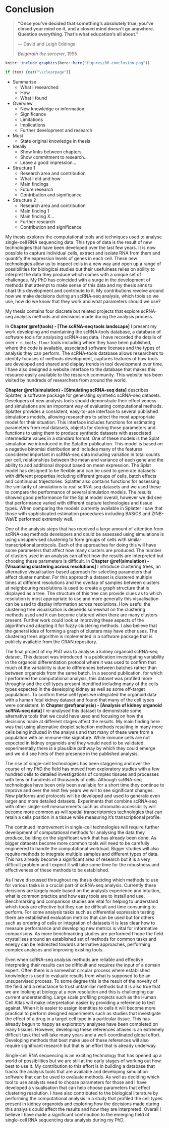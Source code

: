 # Conclusion {#conclusion}

> **"Once you've decided that something's absolutely true, you've closed your
> mind on it, and a closed mind doesn't go anywhere. Question everything. That's
> what education's all about."**
>
> --- David and Leigh Eddings
>
> _Belgarath the sorcerer_, 1995

```r
knitr::include_graphics(here::here("figures/06-conclusion.png"))

if (tex) {cat("\\clearpage")}
```

* Summarise
    * What I researched
    * How
    * What I found
* Overview
    * New knowledge or information
    * Significance
    * Limitations
    * Implications
    * Further development and research
* Must
    * State original knowledge in thesis
* Ideally
    * Show links between chapters
    * Show commitment to research...
    * Leave a good impression...

* Structure 1
    * Research area and contribution
    * What I did and how
    * Main findings
    * Future research
    * Contribution and significance

* Structure 2
    * Research area and contribution
    * Main finding 1
    * Main finding X...
    * Further research
    * Contribution and significance

My thesis explores the computational tools and techniques used to analyse
single-cell RNA sequencing data. This type of data is the result of new
technologies that have been developed over the last few years. It is now
possible to capture individual cells, extract and isolate RNA from them and
quantify the expression levels of genes in each cell. These new technologies
allow us to inspect cells in a new way and open up a range of possibilities for
biological studies but their usefulness relies on ability to interpret the data
they produce which comes with a unique set of challenges. My PhD has coincided
with a surge in the development of methods that attempt to make sense of this
data and my thesis aims to chart this development and contribute to it. My
contributions revolve around how we make decisions during an scRNA-seq
analysis, which tools so we use, how do we know that they work and what
parameters should we use?

My thesis contains four discrete but related projects that explore scRNA-seq
analysis methods and decisions made during the analysis process.

In **Chapter \@ref(tools) - [The scRNA-seq tools landscape]** I present my work
developing and maintaining the scRNA-tools database, a database of software
tools for analysing scRNA-seq data. I have recorded the details of over
`r n_tools_floor` tools including where they have been published, where the code
is available, associated software licenses and the types of analysis they can
perform. The scRNA-tools database allows researchers to identify focuses of
methods development, captures features of how tools are developed and shared
and display trends in tool development over time. I have also designed a website
interface to the database that makes this resource easily available to the
research community. This website has been visited by hundreds of researchers
from around the world.

**Chapter \@ref(simulation) - [Simulating scRNA-seq data]** describes Splatter,
a software package for generating synthetic scRNA-seq datasets. Developers of
new analysis tools should demonstrate their effectiveness and simulations are
an important way of evaluating computational methods. Splatter provides a
consistent, easy-to-use interface to several published simulations models,
allowing researchers to select the most appropriate model for their situation.
This interface includes functions for estimating parameters from real datasets,
objects for storing those parameters and functions to using them to produce
synthetic datasets with associated intermediate values in a standard format.
One of these models is the Splat simulation we introduced in the Splatter
publication. This model is based on a negative binomial distribution and
includes many of the features considered important in scRNA-seq data including
variation in total counts per cell, relationships between the mean and variance
of each gene and the ability to add additional dropout based on mean
expression. The Splat model has designed to be flexible and can be used to
generate datasets with different properties including different groups of
cells, batch effects and continuous trajectories. Splatter also contains
functions for assessing the similarity of simulations to real scRNA-seq
datasets and we used these to compare the performance of several simulation
models. The results showed good performance for the Splat model overall,
however we did see that performance varied with different capture technologies
and tissue types. When comparing the models currently available in Splatter I
saw that those with sophisticated estimation procedures including BASiCS and
ZINB-WaVE performed extremely well.

One of the analysis steps that has received a large amount of attention from
scRNA-seq methods developers and could be assessed using simulations is using
unsupervised clustering to form groups of cells with similar transcriptional
protocols. Each of the approaches for doing this will have some parameters that
affect how many clusters are produced. The number of clusters used in an
analysis can affect how the results are interpreted but choosing these
parameters is difficult. In **Chapter \@ref(simulation) - [Visualising
clustering across resolutions]** I introduce clustering trees, an alternative
visualisation-based approach for selecting parameters that affect cluster
number. For this approach a dataset is clustered multiple times at different
resolutions and the overlap of samples between clusters at neighbouring
resolutions is used to create a graph structure that is displayed as a tree.
The structure of this tree can provide clues as to which resolution is most
appropriate to use and more generally this visualisation can be used to display
information across resolutions. How useful the clustering tree visualisation is
depends somewhat on the clustering methods used and it can become cluttered
when there are many clusters present. Further work could look at improving
these aspects of the algorithm and adapting it for fuzzy clustering methods. I
also believe that the general idea of forming a graph of clusters may have
other uses. The clustering trees algorithm is implemented in a software package
that is publicly available from the CRAN repository.

The final project of my PhD was to analyse a kidney organoid scRNA-seq dataset.
This dataset was introduced in a publication investigating variability in the
organoid differentiation protocol where it was used to confirm that much of the
variability is due to differences between batches rather than between organoids
from the same batch. In a second publication, for which I performed the
computational analysis, this dataset was profiled more throughly and the cell
types present identified including many of the cells types expected in the
developing kidney as well as some off-target populations. To confirm these cell
types we integrated the organoid data with a human fetal kidney dataset and
found that many of the cell types were consistent. In **Chapter \@ref(analysis)
- [Analysis of kidney organoid scRNA-seq data]** I re-analysed this dataset to
demonstrate some alternative tools that we could have used and focusing on how
the decisions made at different stages affect the results. My main finding here
was that using alternative droplet selection methods resulting in many more
cells being included in the analysis and that many of these were from a
population with an immune-like signature. While immune cells are not expected
in kidney organoids and they would need to be validated experimentally there is
a plausible pathway by which they could emerge and we did see hints of their
presence in the published analysis.

The rise of single-cell technologies has been staggering and over the course of
my PhD the field has moved from exploratory studies with a few hundred cells to
detailed investigations of complex tissues and processes with tens or hundreds
of thousands of cells. Although scRNA-seq technologies have been only been
available for a short time they continue to improve and over the next few years
we will to see significant changes. New platforms and protocols will be
developed and used to generate even larger and more detailed datasets.
Experiments that combine scRNA-seq with other single-cell measurements such as
chromatin accessibility will become more common as will spatial transcriptomics
technologies that can retain a cells position in a tissue while measuring it's
transcriptional profile.

The continued improvement in single-cell technologies will require further
development of computational methods for analysing the data they produce,
building on the significant work that has already been done. As bigger datasets
become more common tools will need to be carefully engineered to handle the
computational workload. Bigger studies will also require methods to integrate
multiple samples and different types of data. This has already become a
significant area of research but it is a very difficult problem and I expect it
will take some time for the robustness and effectiveness of these methods to be
established.

As I have discussed throughout my thesis deciding which methods to use for
various tasks is a crucial part of scRNA-seq analysis. Currently these decisions
are largely made based on the analysts experience and intuition, what is common
practice and how easy tools are to install and use. Benchmarking and comparison
studies are vital for helping to understand which tools are effective but they
can be difficult and time consuming to perform. For some analysis tasks such as
differential expression testing there are established evaluation metrics that
can be used but for others such as ordering of cells or integration of datasets
it is less clear how to measure performance and developing new metrics is vital
for informative comparisons. As more benchmarking studies are performed I hope
the field crystallises around an established set of methods for common tasks and
energy can be redirected towards alternative approaches, performing complex
analyses and improving existing tools.

Even when scRNA-seq analysis methods are reliable and effective interpreting
their results can be difficult and requires the input of a domain expert. Often
there is a somewhat circular process where established knowledge is used to
evaluate results from what is supposed to be an unsupervised process. To some
degree this is the result of the novelty of the field and a reluctance to trust
unfamiliar methods but it is also true that we are looking at biology at a new
resolution and this is challenging our current understanding. Large scale
profiling projects such as the Human Cell Atlas will make interpretation easier
by providing a reference to test against. When it is easier to assign
identities to cells it will become more practical to perform designed
experiments such as studies that investigate the effect of a drug in a target
cell type in a particular tissue. This has already begun to happy as
exploratory analyses have been completed on many tissues. However, developing
these references atlases is an extremely difficult task that will take many
years and a well-coordinated global effort. Developing methods that best make
use of these references will also require significant research but that is an
effort that is already underway.

Single-cell RNA sequencing is an exciting technology that has opened up a world
of possibilities but we are still at the early stages of working out how best
to use it. My contribution to this effort is in building a database that tracks
the analysis tools that are available and developing simulation software that
can be used to evaluate methods. As well as deciding which tool to use analysts
need to choose parameters for those and I have developed a visualisation that
can help choose parameters that effect clustering resolution. I have also
contributed to the biological literature by performing the computational
analysis in a study that profiled the cell types present in kidney organoids
and exploring how the decisions made during this analysis could affect the
results and how they are interpreted. Overall I believe I have made a
significant contribution to the emerging field of single-cell RNA sequencing
data analysis during my PhD.
